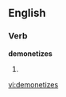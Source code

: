
==English==

===Verb===
'''demonetizes'''

# {{third-person singular of|[[demonetize]]}}

[[vi:demonetizes]]